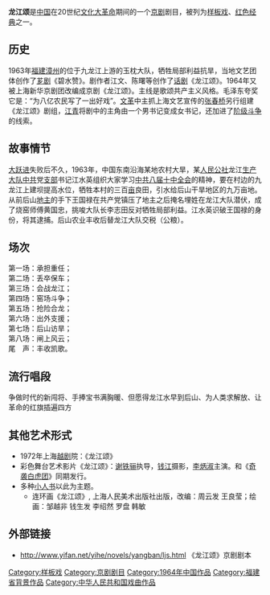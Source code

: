 '''龙江颂'''是[[中国|中国]]在20世纪[[文化大革命|文化大革命]]期间的一个[[京剧|京剧]]剧目，被列为[[样板戏|样板戏]]、[[红色经典|红色经典]]之一。

==历史==
{{main|龙江风格}}
1963年[[福建|福建]][[漳州|漳州]]的位于九龙江上游的玉枕大队，牺牲局部利益抗旱，当地文艺团体创作了[[芗剧|芗剧]]《碧水赞》。剧作者江文、陈曙等创作了[[话剧|话剧]]《龙江颂》。1964年又被上海新华京剧团改编成京剧《龙江颂》。主线是歌颂共产主义风格。毛泽东夸奖它是：“为八亿农民写了一出好戏”。[[文革|文革]]中主抓上海文艺宣传的[[张春桥|张春桥]]另行组建《龙江颂》剧组，[[江青|江青]]将剧中的主角由一个男书记变成女书记，还加进了[[阶级斗争|阶级斗争]]的线索。

== 故事情节 ==
[[大跃进|大跃进]]失败后不久，1963年，中国东南沿海某地农村大旱，某[[人民公社|人民公社]]龙江[[生产大队|生产大队]][[中共|中共]]党[[支部|支部]]书记江水英组织大家学习[[中国共产党第八届中央委员会#十中全会|中共八届十中全会]]的精神，要在村边的九龙江上建坝提高水位，牺牲本村的三百[[亩|亩]]良田，引水给后山干旱地区的九万亩地。从前后山[[地主|地主]]的手下王国禄在共产党镇压了地主之后掩名埋姓在龙江大队潜伏，成了烧窑师傅黄国忠，挑唆大队长李志田反对牺牲局部利益。江水英识破王国禄的身份，将其逮捕。后山农业丰收后替龙江大队交税（公粮）。

==场次==
第一场：承担重任；<br>第二场：丢卒保车；<br>第三场：会战龙江；<br>第四场：窑场斗争；<br>第五场：抢险合龙；<br>第六场：出外支援；<br>第七场：后山访旱；<br>第八场：闸上风云；<br>尾　声：丰收凯歌。

==流行唱段==
争做时代的新闯将、手捧宝书满胸暖、但愿得龙江水早到后山、为人类求解放、让革命的红旗插遍四方

==其他艺术形式==
*1972年上海[[越剧|越剧]]院：《龙江颂》
*彩色舞台艺术影片《龙江颂》：[[谢铁骊|谢铁骊]]执导，[[钱江|钱江]]摄影，[[李炳淑|李炳淑]]主演。和《[[奇袭白虎团|奇袭白虎团]]》同期发行。
*多种[[小人书|小人书]]以此为主题。
**连环画《龙江颂》, 上海人民美术出版社出版，改编：周云发 王良莹；绘画：邹越非 钱生发 李绍然 罗盘 韩敏

==外部链接==
*[http://www.yifan.net/yihe/novels/yangban/ljs.html http://www.yifan.net/yihe/novels/yangban/ljs.html] {{Wayback|url=http://www.yifan.net/yihe/novels/yangban/ljs.html |date=20160306010321 }}《龙江颂》京剧剧本

{{样板戏}}

[[Category:样板戏|Category:样板戏]]
[[Category:京剧剧目|Category:京剧剧目]]
[[Category:1964年中国作品|Category:1964年中国作品]]
[[Category:福建省背景作品|Category:福建省背景作品]]
[[Category:中华人民共和国戏曲作品|Category:中华人民共和国戏曲作品]]